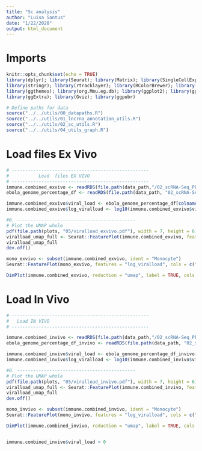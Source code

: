 ```yaml
---
title: "Sc analysis"
author: "Luisa Santus"
date: "1/22/2020"
output: html_document
---
```



# Imports 
```r
knitr::opts_chunk$set(echo = TRUE)
library(dplyr); library(Seurat); library(Matrix); library(SingleCellExperiment)
library(stringr); library(rtracklayer); library(RColorBrewer); library(scales)
library(ggthemes); library(org.Mmu.eg.db); library(ggplot2); library(ggvenn)
library(ggExtra); library(Gviz); library(ggpubr)

# Define paths for data
source("../../utils/00_datapaths.R")
source("../../utils/01_lncrna_annotation_utils.R")
source("../../utils/02_sc_utils.R")
source("../../utils/04_utils_graph.R")

```


# Load files Ex Vivo
```r
# ---------------------------------------------------
#           Load  files EX VIVO 
# ---------------------------------------------------
immune.combined_exvivo <- readRDS(file.path(data_path,"/02_scRNA-Seq_PBMCs/00_scRNA-Seq_exVivo_rhemac10/05_RObjects/03_prep/03_immune.combined.ready.rds"))
ebola_genome_percentage_df <- readRDS(file.path(data_path, "02_scRNA-Seq_PBMCs/00_scRNA-Seq_exVivo_rhemac10/05_RObjects/03_prep/df_viralpercentage.rds"))

immune.combined_exvivo$viral_load <- ebola_genome_percentage_df[colnames(immune.combined_exvivo),]$percentage_viral_reads
immune.combined_exvivo$log_viralload <- log10(immune.combined_exvivo$viral_load+1)

#0. --------------------------------------------
# Plot the UMAP whole
pdf(file.path(plots, "05/viralload_exvivo.pdf"), width = 7, height = 6)
viralload_umap_full <- Seurat::FeaturePlot(immune.combined_exvivo, features = "log_viralload", cols = c("grey", "#9A0000"), pt.size = 0.1, order = T)+theme_void()+theme(text = element_text(size = 15), title = element_blank())
viralload_umap_full
dev.off()

mono_exvivo <- subset(immune.combined_exvivo, ident = "Monocyte")
Seurat::FeaturePlot(mono_exvivo, features = "log_viralload", cols = c("grey", "#9A0000"), pt.size = 0.4, order = T)+theme_void()+theme(text = element_text(size = 15), title = element_blank())

DimPlot(immune.combined_exvivo, reduction = "umap", label = TRUE, cols =c(rep("grey",3), "black"), pt.size = 0.1, label.size = 0)+theme_void()


```


# Load In Vivo
```r
# ---------------------------------------------------
#   Load IN VIVO 
# ---------------------------------------------------

immune.combined_invivo <- readRDS(file.path(data_path,"/02_scRNA-Seq_PBMCs/01_scRNA-Seq_inVivo_rhemac10/05_RObjects/03_prep/03_immune.combined.ready.rds"))
ebola_genome_percentage_df_invivo <- readRDS(file.path(data_path, "02_scRNA-Seq_PBMCs/01_scRNA-Seq_inVivo_rhemac10/05_RObjects/03_prep/df_viralpercentage.rds"))

immune.combined_invivo$viral_load <- ebola_genome_percentage_df_invivo[colnames(immune.combined_invivo),]$percentage_viral_reads
immune.combined_invivo$log_viralload <- log10(immune.combined_invivo$viral_load+1)

#0. --------------------------------------------
# Plot the UMAP whole
pdf(file.path(plots, "05/viralload_invivo.pdf"), width = 7, height = 6)
viralload_umap_full <- Seurat::FeaturePlot(immune.combined_invivo, features = "log_viralload", cols = c("grey", "#9A0000"), pt.size = 0.1, order = T)+theme_void()+theme(text = element_text(size = 15), title = element_blank())
viralload_umap_full
dev.off()

mono_invivo <- subset(immune.combined_invivo, ident = "Monocyte")
Seurat::FeaturePlot(mono_invivo, features = "log_viralload", cols = c("grey", "#9A0000"), pt.size = 0.8, order = T)+theme_void()+theme(text = element_text(size = 15), title = element_blank())

DimPlot(immune.combined_invivo, reduction = "umap", label = TRUE, cols =c(rep("grey",3), "black"), pt.size = 0.1, label.size = 0)+theme_void()


immune.combined_invivo$viral_load > 0 
```
